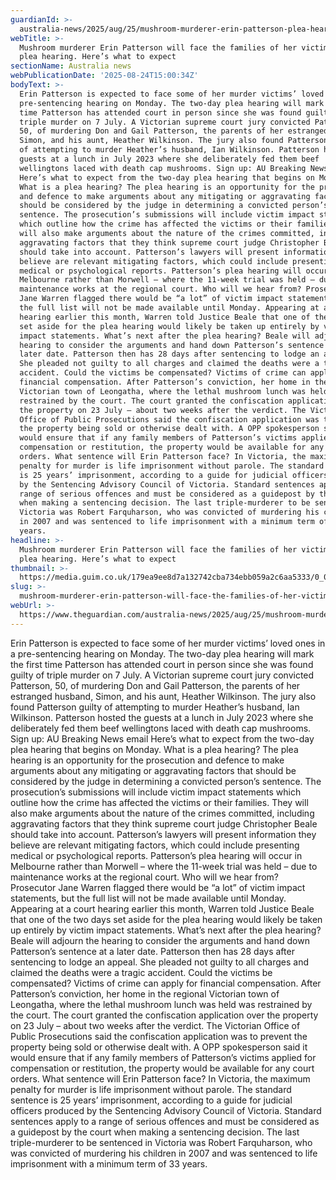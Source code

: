 ```yaml
---
guardianId: >-
  australia-news/2025/aug/25/mushroom-murderer-erin-patterson-plea-hearing-victim-families-ntwnfb
webTitle: >-
  Mushroom murderer Erin Patterson will face the families of her victims at a
  plea hearing. Here’s what to expect
sectionName: Australia news
webPublicationDate: '2025-08-24T15:00:34Z'
bodyText: >-
  Erin Patterson is expected to face some of her murder victims’ loved ones in a
  pre-sentencing hearing on Monday. The two-day plea hearing will mark the first
  time Patterson has attended court in person since she was found guilty of
  triple murder on 7 July. A Victorian supreme court jury convicted Patterson,
  50, of murdering Don and Gail Patterson, the parents of her estranged husband,
  Simon, and his aunt, Heather Wilkinson. The jury also found Patterson guilty
  of attempting to murder Heather’s husband, Ian Wilkinson. Patterson hosted the
  guests at a lunch in July 2023 where she deliberately fed them beef
  wellingtons laced with death cap mushrooms. Sign up: AU Breaking News email
  Here’s what to expect from the two-day plea hearing that begins on Monday.
  What is a plea hearing? The plea hearing is an opportunity for the prosecution
  and defence to make arguments about any mitigating or aggravating factors that
  should be considered by the judge in determining a convicted person’s
  sentence. The prosecution’s submissions will include victim impact statements
  which outline how the crime has affected the victims or their families. They
  will also make arguments about the nature of the crimes committed, including
  aggravating factors that they think supreme court judge Christopher Beale
  should take into account. Patterson’s lawyers will present information they
  believe are relevant mitigating factors, which could include presenting
  medical or psychological reports. Patterson’s plea hearing will occur in
  Melbourne rather than Morwell – where the 11-week trial was held – due to
  maintenance works at the regional court. Who will we hear from? Prosecutor
  Jane Warren flagged there would be “a lot” of victim impact statements, but
  the full list will not be made available until Monday. Appearing at a court
  hearing earlier this month, Warren told Justice Beale that one of the two days
  set aside for the plea hearing would likely be taken up entirely by victim
  impact statements. What’s next after the plea hearing? Beale will adjourn the
  hearing to consider the arguments and hand down Patterson’s sentence at a
  later date. Patterson then has 28 days after sentencing to lodge an appeal.
  She pleaded not guilty to all charges and claimed the deaths were a tragic
  accident. Could the victims be compensated? Victims of crime can apply for
  financial compensation. After Patterson’s conviction, her home in the regional
  Victorian town of Leongatha, where the lethal mushroom lunch was held was
  restrained by the court. The court granted the confiscation application over
  the property on 23 July – about two weeks after the verdict. The Victorian
  Office of Public Prosecutions said the confiscation application was to prevent
  the property being sold or otherwise dealt with. A OPP spokesperson said it
  would ensure that if any family members of Patterson’s victims applied for
  compensation or restitution, the property would be available for any court
  orders. What sentence will Erin Patterson face? In Victoria, the maximum
  penalty for murder is life imprisonment without parole. The standard sentence
  is 25 years’ imprisonment, according to a guide for judicial officers produced
  by the Sentencing Advisory Council of Victoria. Standard sentences apply to a
  range of serious offences and must be considered as a guidepost by the court
  when making a sentencing decision. The last triple-murderer to be sentenced in
  Victoria was Robert Farquharson, who was convicted of murdering his children
  in 2007 and was sentenced to life imprisonment with a minimum term of 33
  years.
headline: >-
  Mushroom murderer Erin Patterson will face the families of her victims at a
  plea hearing. Here’s what to expect
thumbnail: >-
  https://media.guim.co.uk/179ea9ee8d7a132742cba734ebb059a2c6aa5333/0_0_2500_2000/500.jpg
slug: >-
  mushroom-murderer-erin-patterson-will-face-the-families-of-her-victims-at-a-plea-hearing-heres-what-to-expect
webUrl: >-
  https://www.theguardian.com/australia-news/2025/aug/25/mushroom-murderer-erin-patterson-plea-hearing-victim-families-ntwnfb
---
```

Erin Patterson is expected to face some of her murder victims’ loved ones in a pre-sentencing hearing on Monday. The two-day plea hearing will mark the first time Patterson has attended court in person since she was found guilty of triple murder on 7 July. A Victorian supreme court jury convicted Patterson, 50, of murdering Don and Gail Patterson, the parents of her estranged husband, Simon, and his aunt, Heather Wilkinson. The jury also found Patterson guilty of attempting to murder Heather’s husband, Ian Wilkinson. Patterson hosted the guests at a lunch in July 2023 where she deliberately fed them beef wellingtons laced with death cap mushrooms. Sign up: AU Breaking News email Here’s what to expect from the two-day plea hearing that begins on Monday. What is a plea hearing? The plea hearing is an opportunity for the prosecution and defence to make arguments about any mitigating or aggravating factors that should be considered by the judge in determining a convicted person’s sentence. The prosecution’s submissions will include victim impact statements which outline how the crime has affected the victims or their families. They will also make arguments about the nature of the crimes committed, including aggravating factors that they think supreme court judge Christopher Beale should take into account. Patterson’s lawyers will present information they believe are relevant mitigating factors, which could include presenting medical or psychological reports. Patterson’s plea hearing will occur in Melbourne rather than Morwell – where the 11-week trial was held – due to maintenance works at the regional court. Who will we hear from? Prosecutor Jane Warren flagged there would be “a lot” of victim impact statements, but the full list will not be made available until Monday. Appearing at a court hearing earlier this month, Warren told Justice Beale that one of the two days set aside for the plea hearing would likely be taken up entirely by victim impact statements. What’s next after the plea hearing? Beale will adjourn the hearing to consider the arguments and hand down Patterson’s sentence at a later date. Patterson then has 28 days after sentencing to lodge an appeal. She pleaded not guilty to all charges and claimed the deaths were a tragic accident. Could the victims be compensated? Victims of crime can apply for financial compensation. After Patterson’s conviction, her home in the regional Victorian town of Leongatha, where the lethal mushroom lunch was held was restrained by the court. The court granted the confiscation application over the property on 23 July – about two weeks after the verdict. The Victorian Office of Public Prosecutions said the confiscation application was to prevent the property being sold or otherwise dealt with. A OPP spokesperson said it would ensure that if any family members of Patterson’s victims applied for compensation or restitution, the property would be available for any court orders. What sentence will Erin Patterson face? In Victoria, the maximum penalty for murder is life imprisonment without parole. The standard sentence is 25 years’ imprisonment, according to a guide for judicial officers produced by the Sentencing Advisory Council of Victoria. Standard sentences apply to a range of serious offences and must be considered as a guidepost by the court when making a sentencing decision. The last triple-murderer to be sentenced in Victoria was Robert Farquharson, who was convicted of murdering his children in 2007 and was sentenced to life imprisonment with a minimum term of 33 years.

